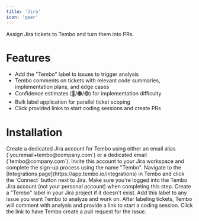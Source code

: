 ```yaml
---
title: 'Jira'
icon: 'gear'
---
```


Assign Jira tickets to Tembo and turn them into PRs.

# Features

- Add the "Tembo" label to issues to trigger analysis
- Tembo comments on tickets with relevant code summaries, implementation plans, and edge cases
- Confidence estimates (🔴/🟠/🟢) for implementation difficulty
- Bulk label application for parallel ticket scoping
- Click provided links to start coding sessions and create PRs

# Installation

<Steps>
  <Step title="Create Tembo Account">
    Create a dedicated Jira account for Tembo using either an email alias (`youremail+tembo@company.com`) or a dedicated email (`tembo@company.com`). Invite this account to your Jira workspace and complete the sign-up process using the name "Tembo".
  </Step>
  <Step title="Connect">
    Navigate to the [Integrations page](https://app.tembo.io/integrations) in Tembo and click the `Connect` button next to Jira. Make sure you're logged into the Tembo Jira account (not your personal account) when completing this step.
  </Step>
  <Step title="Add Labels">
    Create a "Tembo" label in your Jira project if it doesn't exist. Add this label to any issue you want Tembo to analyze and work on.
  </Step>
  <Step title="Start Sessions">
    After labeling tickets, Tembo will comment with analysis and provide a link to start a coding session. Click the link to have Tembo create a pull request for the issue.
  </Step>
</Steps>
